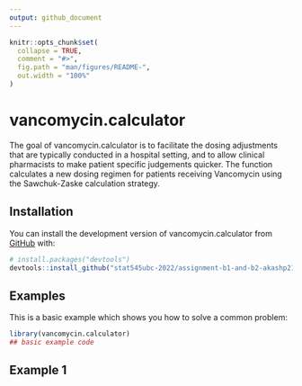 ```yaml
---
output: github_document
---
```


<!-- README.md is generated from README.Rmd. Please edit that file -->

```r
knitr::opts_chunk$set(
  collapse = TRUE,
  comment = "#>",
  fig.path = "man/figures/README-",
  out.width = "100%"
)
```

# vancomycin.calculator

<!-- badges: start -->
<!-- badges: end -->

The goal of vancomycin.calculator is to facilitate the dosing adjustments that are typically conducted in a hospital setting, and to allow clinical pharmacists to make patient specific judgements quicker. The function calculates a new dosing regimen for patients receiving Vancomycin using the Sawchuk-Zaske calculation strategy.

## Installation

You can install the development version of vancomycin.calculator from [GitHub](https://github.com/) with:

``` r
# install.packages("devtools")
devtools::install_github("stat545ubc-2022/assignment-b1-and-b2-akashp21/vancomycin.calculator")
```

## Examples
This is a basic example which shows you how to solve a common problem:

```r
library(vancomycin.calculator)
## basic example code
```

## Example 1


